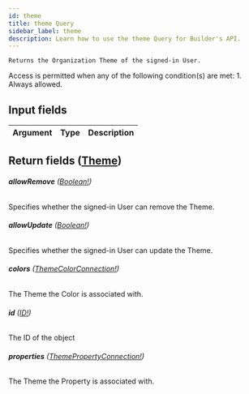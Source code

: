 ```yaml
---
id: theme
title: theme Query
sidebar_label: theme
description: Learn how to use the theme Query for Builder's API.
---
```


    Returns the Organization Theme of the signed-in User.

Access is permitted when any of the following condition(s) are met: 1. Always allowed.

## Input fields

| Argument | Type | Description |
| -------- | ---- | ----------- |

## Return fields ([Theme](/composer/builder/api/schema/object/Theme.mdx))

###### <b>allowRemove</b> ([Boolean!](/composer/builder/api/schema/scalar/Boolean.mdx))

Specifies whether the signed-in User can remove the Theme.

###### <b>allowUpdate</b> ([Boolean!](/composer/builder/api/schema/scalar/Boolean.mdx))

Specifies whether the signed-in User can update the Theme.

###### <b>colors</b> ([ThemeColorConnection!](/composer/builder/api/schema/object/ThemeColorConnection.mdx))

The Theme the Color is associated with.

###### <b>id</b> ([ID!](/composer/builder/api/schema/scalar/ID.mdx))

The ID of the object

###### <b>properties</b> ([ThemePropertyConnection!](/composer/builder/api/schema/object/ThemePropertyConnection.mdx))

The Theme the Property is associated with.
